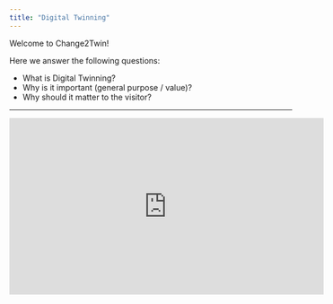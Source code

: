 ```yaml
---
title: "Digital Twinning"
---
```


Welcome to Change2Twin!

Here we answer the following questions:

* What is Digital Twinning?
* Why is it important (general purpose / value)?
* Why should it matter to the visitor?

<hr>

<iframe width="560" height="315" src="https://www.youtube.com/embed/o0-N5J6l1nM" frameborder="0" allow="accelerometer; autoplay; encrypted-media; gyroscope; picture-in-picture" allowfullscreen></iframe>